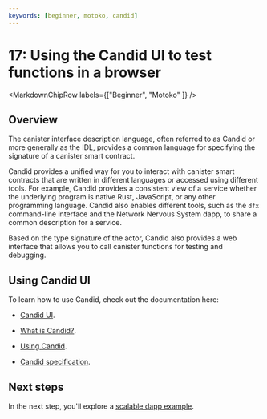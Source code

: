 ```yaml
---
keywords: [beginner, motoko, candid]
---
```



# 17: Using the Candid UI to test functions in a browser

<MarkdownChipRow labels={["Beginner", "Motoko" ]} />


## Overview
The canister interface description language, often referred to as Candid or more generally as the IDL, provides a common language for specifying the signature of a canister smart contract.

Candid provides a unified way for you to interact with canister smart contracts that are written in different languages or accessed using different tools.
For example, Candid provides a consistent view of a service whether the underlying program is native Rust, JavaScript, or any other programming language. 
Candid also enables different tools, such as the `dfx` command-line interface and the Network Nervous System dapp, to share a common description for a service.

Based on the type signature of the actor, Candid also provides a web interface that allows you to call canister functions for testing and debugging.

## Using Candid UI

To learn how to use Candid, check out the documentation here:

- [Candid UI](/docs/current/developer-docs/smart-contracts/candid/index).

- [What is Candid?](/docs/current/developer-docs/smart-contracts/candid/candid-concepts).

- [Using Candid](/docs/current/developer-docs/smart-contracts/candid/candid-howto).

- [Candid specification](https://github.com/dfinity/candid/blob/master/spec/Candid.md).

## Next steps

In the next step, you'll explore a [scalable dapp example](/docs/current/developer-docs/backend/motoko/scalability-cancan).